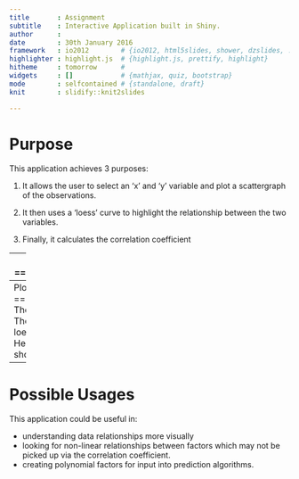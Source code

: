 ```yaml
---
title       : Assignment
subtitle    : Interactive Application built in Shiny.
author      : 
date        : 30th January 2016
framework   : io2012        # {io2012, html5slides, shower, dzslides, ...}
highlighter : highlight.js  # {highlight.js, prettify, highlight}
hitheme     : tomorrow      # 
widgets     : []            # {mathjax, quiz, bootstrap}
mode        : selfcontained # {standalone, draft}
knit        : slidify::knit2slides

---
```

Purpose
========================================================

This application achieves 3 purposes:

1. It allows the user to select an 'x' and 'y' variable and plot a scattergraph of the observations.

2. It then uses a 'loess' curve to highlight the relationship between the two variables.

3. Finally, it calculates the correlation coefficient

---
Application Example
========================================================

The data used in the application is taken from the <i> trees </i> dataset located in the <i> datasets  </i> package within R.

A summary of this dataset is shown in the following table

```r
summary(trees)
```

---
Plot shown in application
========================================================
The plot in the application allows the user to select which variables to plot. The example below shows the <i> Girth </i> plotted against the <i> Height </i> variable. The loess line indicates a positively increasing relationship between Girth and Height. The correlation between these 2 factors is slightly more than 0.5 showing that there is not a strong linear relationship.
```r
plot(trees[,1], trees[,2], xlab = "Girth", ylab = "Height")
lines(stats::lowess(trees[,1], trees[,2]))
```

---
Possible Usages
========================================================

This application could be useful in:

* understanding data relationships more visually
* looking for non-linear relationships between factors which may not be picked up via the correlation coefficient.
* creating polynomial factors for input into prediction algorithms.












